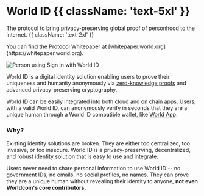 # World ID {{ className: 'text-5xl' }}

The protocol to bring privacy-preserving global proof of personhood to the internet. {{ className: 'text-2xl' }}

<Note>
	You can find the Protocol Whitepaper at [whitepaper.world.org](https://whitepaper.world.org).
</Note>

![Person using Sign in with World ID](/images/docs/introduction/worldcoin-sign-in.jpg)

World ID is a digital identity solution enabling users to prove their uniqueness and humanity anonymously via [zero-knowledge proofs](/further-reading/zero-knowledge-proofs) and advanced privacy-preserving cryptography.

World ID can be easily integrated into both cloud and on chain apps. Users, with a valid World ID, can anonymously verify in seconds that they are a unique human through a World ID compatible wallet, like [World App](https://world.org/download).

### Why?

Existing identity solutions are broken. They are either too centralized, too invasive, or too insecure. World ID is a privacy-preserving, decentralized, and robust identity solution that is easy to use and integrate.

Users never need to share personal information to use World ID -- no government IDs, no emails, no social profiles, no names. They can prove they are a unique human without revealing their identity to anyone, **not even Worldcoin's core contributors.**
